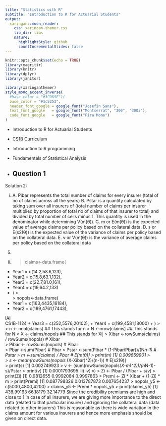 ```yaml
---
title: "Statistics with R"
subtitle: "Introduction to R for Actuarial Students"
output:
  xaringan::moon_reader:
    css: xaringan-themer.css
    lib_dir: libs
    nature:
      highlightStyle: github
      countIncrementalSlides: false
---
```



```r
knitr::opts_chunk$set(echo = TRUE)
library(magrittr)
library(knitr)
library(dplyr)
library(janitor)


```

```r
library(xaringanthemer)
style_mono_accent_inverse(
  #base_color = "#3C989E")(
  base_color = "#1c5253",
  header_font_google = google_font("Josefin Sans"),
  text_font_google   = google_font("Montserrat", "300", "300i"),
  code_font_google   = google_font("Fira Mono")
)
```


* Introduction to R for Actuarial Students

* CS1B Curriculum

* Introduction to R programming
* Fundamentals of Statistical Analysis

* Question 1
---

Solution 2:  
   
i) A. Pibar represents the total number of claims for every insurer (total of no of claims across 
all the years) 
B. Pstar is a quantity calculated by taking sum over all insurers of (total number of claims per 
insurer multiplied by proportion of total no of claims of that insurer to total) and divided 
by total number of cells minus 1. This quantity is used in the denominator while 
determining V(m(θ)). 
C. m or E(m(θ)) is the expected value of average claims per policy based on the collateral 
data. 
D. s or E(s2(θ)) is the expected value of the variance of claims per policy based on the 
collateral data. 
E. v or V(m(θ)) is the variance of average claims per policy based on the collateral data 
 
(5) 
   
ii) > claims<-data.frame( 
+   Year1 = c(14.2,58.6,123), 
+   Year2 = c(15.8,63.1,132), 
+   Year3 = c(22.7,81.0,161), 
+   Year4 = c(19,64.2,133) 
+ ) 
>  
> nopols<-data.frame( 
+   Year1 = c(163,4435,16184), 
+   Year2 = c(189,4761,17443), 
 
 
 
 
IAI                             
CS1B-1124 
+   Year3 = c(252,5576,20102), 
+   Year4 = c(199,4581,18000) 
+ ) 
>  
> n <- ncol(claims) ## This stands for n 
> N <-nrow(claims) ## This stands for N 
> X <- claims/nopols ## This stands for Xij 
> Xibar <-rowSums(claims) / rowSums(nopols) # Xibar   
> Pibar <- rowSums(nopols) # Pibar  
> Pbar <-sum(Pibar) # Pbar 
> Pstar <-sum(Pibar * (1-Pibar/Pbar))/(N*n-1) # Pstar 
> m <-sum(claims) / Pbar # E[m(θ)] 
> print(m) 
[1] 0.009659901 
>  
> s <- mean(rowSums(nopols *(X-Xibar)^2)/(n-1)) # E[s2(θ)]  
> print(s) 
[1] 0.002749923 
> v <- (sum(rowSums(nopols*(X-m)^2))/(n*N-1)-s)/Pstar 
> print(v) 
[1] 0.0001793695 
iii) 
iv) 
v) 
> Zi <- Pibar / (Pibar + s/v) 
> print(Zi) 
[1] 0.9812655 0.9992084 0.9997863 
> Premi <- Zi * Xibar + (1-Zi) * m 
> print(Premi) 
[1] 0.087798326 0.013787873 0.007654237 
> nopols_y5 <- c(5000,4800,4200) 
> claims_y5 <- Premi * nopols_y5 
> print(claims_y5) 
[1] 438.99163  66.18179  32.14779 
Since the credibility premiums are high and close to 1 in case of all insurers, we are giving 
more importance to the direct data (related to that particular insurer) and ignoring the 
collateral data (data related to other insurers) 
This is reasonable as there is wide variation in the claims amount for various insurers and 
hence more emphasis should be given on direct data. 
